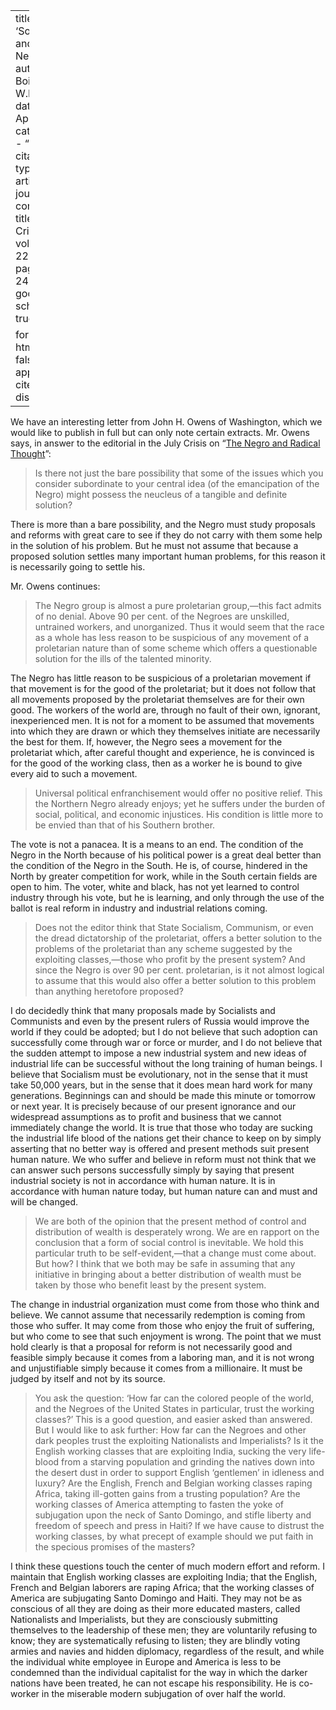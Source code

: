 
---
title: 'Socialism and the Negro'
author: Du Bois, W.E.B.
date: Apr. 1921
categories: 
  - ""
citation: 
  type: article-journal
  container-title: The Crisis
  volume: 22
  issue: 6
  page: 245-247
google-scholar: true

format:
  html:
    toc: false
    appendix-cite-as: display
---


We have an interesting letter from John H. Owens of Washington, which we would like to publish in full but can only note certain extracts. Mr. Owens says, in answer to the editorial in the July <span class = "small-caps">Crisis</span> on "[The Negro and Radical Thought](../03/negro_and_radical_thought.md)":

> Is there not just the bare possibility that some of the issues which you consider subordinate to your central idea (of the emancipation of the Negro) might possess the neucleus of a tangible and definite solution?

There is more than a bare possibility, and the Negro must study proposals and reforms with great care to see if they do not carry with them some help in the solution of his problem. But he must not assume that because a proposed solution settles many important human problems, for this reason it is necessarily going to settle his.

Mr. Owens continues:

> The Negro group is almost a pure proletarian group,---this fact admits of no denial. Above 90 per cent. of the Negroes are unskilled, untrained workers, and unorganized. Thus it would seem that the race as a whole has less reason to be suspicious of any movement of a proletarian nature than of some scheme which offers a questionable solution for the ills of the talented minority.

The Negro has little reason to be suspicious of a proletarian movement if that movement is for the good of the proletariat; but it does not follow that all movements proposed by the proletariat themselves are for their own good. The workers of the world are, through no fault of their own, ignorant, inexperienced men. It is not for a moment to be assumed that movements into which they are drawn or which they themselves initiate are necessarily the best for them. If, however, the Negro sees a movement for the proletariat which, after careful thought and experience, he is convinced is for the good of the working class, then as a worker he is bound to give every aid to such a movement.

> Universal political enfranchisement would offer no positive relief. This the Northern Negro already enjoys; yet he suffers under the burden of social, political, and economic injustices. His condition is little more to be envied than that of his Southern brother.

The vote is not a panacea. It is a means to an end. The condition of the Negro in the North because of his political power is a great deal better than the condition of the Negro in the South. He is, of course, hindered in the North by greater competition for work, while in the South certain fields are open to him. The voter, white and black, has not yet learned to control industry through his vote, but he is learning, and only through the use of the ballot is real reform in industry and industrial relations coming.

> Does not the editor think that State Socialism, Communism, or even the dread dictatorship of the proletariat, offers a better solution to the problems of the proletariat than any scheme suggested by the exploiting classes,---those who profit by the present system? And since the Negro is over 90 per cent. proletarian, is it not almost logical to assume that this would also offer a better solution to this problem than anything heretofore proposed?

I do decidedly think that many proposals made by Socialists and Communists and even by the present rulers of Russia would improve the world if they could be adopted; but I do not believe that such adoption can successfully come through war or force or murder, and I do not believe that the sudden attempt to impose a new industrial system and new ideas of industrial life can be successful without the long training of human beings. I believe that Socialism must be evolutionary, not in the sense that it must take 50,000 years, but in the sense that it does mean hard work for many generations. Beginnings can and should be made this minute or tomorrow or next year. It is precisely because of our present ignorance and our widespread  assumptions as to profit and business that we cannot immediately change the world. It is true that those who today are sucking the industrial life blood of the nations get their chance to keep on by simply asserting that no better way is offered and present methods suit present human nature. We who suffer and believe in reform must not think that we can answer such persons successfully simply by saying that present industrial society is not in accordance with human nature. It is in accordance with human nature today, but human nature can and must and will be changed.

> We are both of the opinion that the present method of control and distribution of wealth is desperately wrong. We are en rapport on the conclusion that a form of social control is inevitable. We hold this particular truth to be self-evident,---that a change must come about. But how? I think that we both may be safe in assuming that any initiative in bringing about a better distribution of wealth must be taken by those who benefit least by the present system.

The change in industrial organization must come from those who think and believe. We cannot assume that necessarily redemption is coming from those who suffer. It may come from those who enjoy the fruit of suffering, but who come to see that such enjoyment is wrong. The point that we must hold clearly is that a proposal for reform is not necessarily good and feasible simply because it comes from a laboring man, and it is not wrong and unjustifiable simply because it comes from a millionaire. It must be judged by itself and not by its source.

> You ask the question: 'How far can the colored people of the world, and the Negroes of the United States in particular, trust the working classes?' This is a good question, and easier asked than answered. But I would like to ask further: How far can the Negroes and other dark peoples trust the exploiting Nationalists and Imperialists? Is it the English working classes that are exploiting India, sucking the very life-blood from a starving population and grinding the natives down into the desert dust in order to support English 'gentlemen' in idleness and luxury? Are the English, French and Belgian working classes raping Africa, taking ill-gotten gains from a trusting population? Are the working classes of America attempting to fasten the yoke of subjugation upon the neck of Santo Domingo, and stifle liberty and freedom of speech and press in Haiti? If we have cause to distrust the working classes, by what precept of example should we put faith in the specious promises of the masters?

I think these questions touch the center of much modern effort and reform. I maintain that English working classes are exploiting India; that the English, French and Belgian laborers are raping Africa; that the working classes of America are subjugating Santo Domingo and Haiti. They may not be as conscious of all they are doing as their more educated masters, called Nationalists and Imperialists, but they are consciously submitting themselves to the leadership of these men; they are voluntarily refusing to know; they are systematically refusing to listen; they are blindly voting armies and navies and hidden diplomacy, regardless of the result, and while the individual white employee in Europe and America is less to be condemned than the individual capitalist for the way in which the darker nations have been treated, he can not escape his responsibility. He is co-worker in the miserable modern subjugation of over half the world.


